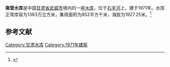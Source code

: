 {{Infobox Reservoir 
|name = 南营水库
|nickname = 
|image = 
|image_caption = 
|map = 
|map_caption = 
|pushpin_map = 
|pushpin_map_caption = 
|code = BKH16200183
|class = 
|location_of_reservoir = [[甘肃省|甘肃省]][[武威市|武威市]]
|location_of_dam = 
|inflow = 
|outflow = 
|catchment_area = 852
|reservoir_area = 
|mean_depth = 
|maximum_depth = 
|flood_level = 
|normal_water_level = 
|dead_water_level = 
|water_quality = 
|island = 
|maximum_storage_capacity = 
|normal_storage_capacity = 1383万
|dead_storage_capacity = 
|type_of_dam = 
|elevation_of_dam = 
|height_of_dam = 
|length_of_dam = 
|width_of_dam = 
|installed_capacity = 
|irrigated_area =
|start = 
|complete = 1971年
|cost = 
|emigrate = 
|latd = 37.792
|latm = 
|lats = 
|latNS = N
|longd = 102.516
|longm = 
|longs = 
|longEW = E
|website = 
|footnotes = 
}}
'''南营水库'''是中国[[甘肃省|甘肃省]][[武威市|武威市]]境内的一座[[水库|水库]]，位于[[石羊河|石羊河]]上，建于1971年。水库正常库容为1383万立方米，集雨面积为852平方千米，海拔为1927.25米。<ref>{{cite web |url=http://brim.ihb.ac.cn/12/CN/12.asp |title=中国大中型水库基本特征数据库 |work=中国生物多样性信息系统内陆水体生物学分部 |deadurl=yes |archiveurl=https://web.archive.org/web/20120402061833/http://brim.ihb.ac.cn/12/CN/12.asp |archivedate=2012-04-02 |accessdate=2012-03-28 }}</ref>
== 参考文献 ==
{{Reflist}}

{{甘肃小作品}}

[[Category:甘肃水库|Category:甘肃水库]]
[[Category:1971年建築|Category:1971年建築]]